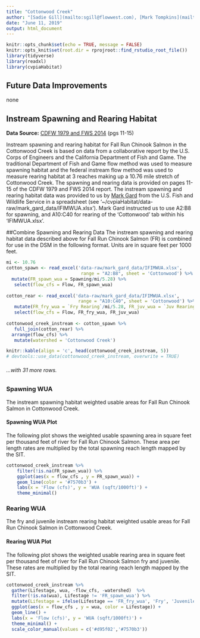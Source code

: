 ```yaml
---
title: "Cottonwood Creek"
author: "[Sadie Gill](mailto:sgill@flowwest.com), [Mark Tompkins](mailto:mtompkins@flowwest.com), [Erin Cain](ecain@flowwest.com)"
date: "June 11, 2019"
output: html_document
---
```


```r
knitr::opts_chunk$set(echo = TRUE, message = FALSE)
knitr::opts_knit$set(root.dir = rprojroot::find_rstudio_root_file())
library(tidyverse)
library(readxl)
library(cvpiaHabitat)
```
## Future Data Improvements
none 

## Instream Spawning and Rearing Habitat

**Data Source:**
[CDFW 1979 and FWS 2014](https://s3-us-west-2.amazonaws.com/cvpiahabitat-r-package/cvpia-sit-model-inputs/CDFW1979_CottonwoodSpawningIFIM.PDF) (pgs 11-15)

Instream spawning and rearing habitat for Fall Run Chinook Salmon in the Cottonwood Creek is based on data from a collaborative report by the U.S. Corps of Engineers and the California Department of Fish and Game. The traditional Department of Fish and Game flow method was used to measure spawning habitat and the federal instream flow method was used to measure rearing habitat at 3 reaches making up a 10.76 mile stretch of Cottonwood Creek. The spawning and rearing data is provided on pages 11-15 of the CDFW 1979 and FWS 2014 report. The instream spawning and rearing habitat data was provided to us by [Mark Gard](mailto:mark_gard@fws.gov) from the U.S. Fish and Wildlife Service in a spreadsheet (see '~/cvpiaHabitat/data-raw/mark_gard_data/IFIMWUA.xlsx'). Mark Gard instructed us to use A2:B8 for spawning, and A10:C40 for rearing of the 'Cottonwood' tab within his 'IFIMWUA.xlsx'. 


##Combine Spawning and Rearing Data 
The instream spawning and rearing habitat data described above for Fall Run Chinook Salmon (FR) is combined for use in the DSM in the following format. Units are in square feet per 1000 feet.


```r
mi <- 10.76
cotton_spawn <- read_excel('data-raw/mark_gard_data/IFIMWUA.xlsx', 
                            range = "A2:B8", sheet = 'Cottonwood') %>% 
  mutate(FR_spawn_wua = Spawning/mi/5.28) %>% 
   select(flow_cfs = Flow, FR_spawn_wua)
 
cotton_rear <- read_excel('data-raw/mark_gard_data/IFIMWUA.xlsx', 
                           range = "A10:C40", sheet = 'Cottonwood') %>% 
   mutate(FR_fry_wua = `Fry Rearing`/mi/5.28, FR_juv_wua = `Juv Rearing`/mi/5.28) %>% 
   select(flow_cfs = Flow, FR_fry_wua, FR_juv_wua)
 
cottonwood_creek_instream <- cotton_spawn %>% 
   full_join(cotton_rear) %>% 
  arrange(flow_cfs) %>% 
   mutate(watershed = 'Cottonwood Creek')

knitr::kable(align = 'c', head(cottonwood_creek_instream, 5))
# devtools::use_data(cottonwood_creek_instream, overwrite = TRUE)
```

###### ...with 31 more rows.

### Spawning WUA 
The instream spawning habitat weighted usable areas for Fall Run Chinook Salmon in Cottonwood Creek.

#### Spawning WUA Plot
The following plot shows the weighted usable spawning area in square feet per thousand feet of river for Fall Run Chinook Salmon. These area per length rates are multiplied by the total spawning reach length mapped by the SIT. 

``` r
cottonwood_creek_instream %>% 
    filter(!is.na(FR_spawn_wua)) %>%
    ggplot(aes(x = flow_cfs , y = FR_spawn_wua)) +
    geom_line(color = '#7570b3') +
    labs(x = 'Flow (cfs)', y = 'WUA (sqft/1000ft)') + 
    theme_minimal()
```

### Rearing WUA
The fry and juvenile instream rearing habitat weighted usable areas for Fall Run Chinook Salmon in Cottonwood Creek.

#### Rearing WUA Plot

The following plot shows the weighted usable rearing area in square feet per thousand feet of river for Fall Run Chinook Salmon fry and juvenile. These rates are multiplied by the total rearing reach length mapped by the SIT. 
``` r
cottonwood_creek_instream %>% 
  gather(Lifestage, wua, -flow_cfs, -watershed)  %>% 
  filter(!is.na(wua), Lifestage != 'FR_spawn_wua') %>%
  mutate(Lifestage = ifelse(Lifestage == 'FR_fry_wua', 'Fry', 'Juvenile')) %>% 
  ggplot(aes(x = flow_cfs , y = wua, color = Lifestage)) +
  geom_line() +
  labs(x = 'Flow (cfs)', y = 'WUA (sqft/1000ft)') + 
  theme_minimal() + 
  scale_color_manual(values = c('#d95f02','#7570b3'))
```

